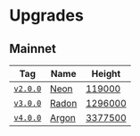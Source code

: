 # Upgrades

## Mainnet

| Tag                                                                           | Name                             | Height                                                  |
| ----------------------------------------------------------------------------- | -------------------------------- | ------------------------------------------------------- |
| [`v2.0.0`](https://github.com/noble-assets/noble/releases/tag/v2.0.0)         | [Neon](/network/upgrades/neon)   | [119000](https://www.mintscan.io/noble/blocks/119000)   |
| [`v3.0.0`](https://github.com/noble-assets/noble/releases/tag/v3.0.0)         | [Radon](/network/upgrades/radon) | [1296000](https://www.mintscan.io/noble/blocks/1296000) |
| [`v4.0.0`](https://github.com/noble-assets/noble/releases/tag/v4.0.0)         | [Argon](/network/upgrades/argon) | [3377500](https://www.mintscan.io/noble/block/3377500) |
